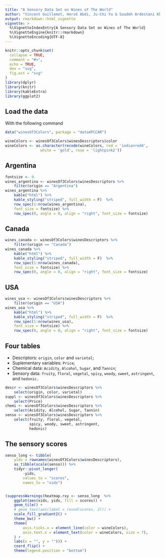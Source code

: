 ```yaml
---
title: "A Sensory Data Set on Wines of The World"
author: "Vincent Guillemot, Hervé Abdi, Ju-Chi Yu & Soudeh Ardestani Khoubrouy"
output: rmarkdown::html_vignette
vignette: >
  %\VignetteIndexEntry{A Sensory Data Set on Wines of The World}
  %\VignetteEngine{knitr::rmarkdown}
  %\VignetteEncoding{UTF-8}
---
```


```r
knitr::opts_chunk$set(
  collapse = TRUE,
  comment = "#>",
  echo = TRUE, 
  dev = "svg",
  fig.ext = "svg"
)
library(dplyr)
library(knitr)
library(kableExtra)
library(ggplot2)
```

## Load the data

With the following command

```r
data("winesOf3Colors", package = "data4PCCAR")
```

```r
wineColors <- winesOf3Colors$winesDescriptors$color
wineColors <- as.character(recode(wineColors, red = 'indianred4', 
                white = 'gold', rose = 'lightpink2'))
```


## Argentina {.smaller}

```r
fontsize <- 9.
wines_argentina <- winesOf3Colors$winesDescriptors %>%
    filter(origin == "Argentina")
wines_argentina %>%
    kable("html") %>%
    kable_styling("striped", full_width = F)  %>%
    row_spec(1:nrow(wines_argentina), 
    font_size = fontsize) %>%
    row_spec(0, angle = 0, align = "right", font_size = fontsize)
```

## Canada {.smaller}

```r
wines_canada <- winesOf3Colors$winesDescriptors %>%
    filter(origin == "Canada")
wines_canada %>%
    kable("html") %>%
    kable_styling("striped", full_width = F)  %>%
    row_spec(1:nrow(wines_canada), 
    font_size = fontsize) %>%
    row_spec(0, angle = 0, align = "right", font_size = fontsize)
```

## USA {.smaller}

```r
wines_usa <- winesOf3Colors$winesDescriptors %>%
    filter(origin == "USA")
wines_usa %>%
    kable("html") %>%
    kable_styling("striped", full_width = F)  %>%
    row_spec(1:nrow(wines_usa), 
    font_size = fontsize) %>%
    row_spec(0, angle = 0, align = "right", font_size = fontsize)
```

## Four tables

 * Descriptors: `origin`, `color` and `varietal`;
 * Suplementary variables: `Price`;
 * Chemical data: `Acidity`, `Alcohol`, `Sugar`, and `Tannin`;
 * Sensory data: `fruity`, `floral`, `vegetal`, `spicy`, `woody`, `sweet`, `astringent`, and `hedonic.`

```r
descr <- winesOf3Colors$winesDescriptors %>% 
    select(origin, color, varietal)
suppl <- winesOf3Colors$winesDescriptors %>% 
    select(Price)
chemi <- winesOf3Colors$winesDescriptors %>% 
    select(Acidity, Alcohol, Sugar, Tannin)
senso <- winesOf3Colors$winesDescriptors %>% 
    select(fruity, floral, vegetal, 
           spicy, woody, sweet, astringent, 
           hedonic)
```

## The sensory scores


```r
senso_long <- tibble(
    yids = rownames(winesOf3Colors$winesDescriptors), 
    as_tibble(scale(senso))) %>%
    tidyr::pivot_longer(
        -yids,
        values_to = "scores",
        names_to = "xids")


(suppressWarnings(heatmap.rxy <- senso_long  %>%
    ggplot(aes(xids, yids, fill = scores)) +
    geom_tile() +
    # geom_text(aes(label = round(scores, 2))) +
    scale_fill_gradient2() +
    theme_bw() +
    theme(
        axis.ticks.x = element_line(color = wineColors),
        axis.text.x = element_text(color = wineColors, size = 7),
    ) +
    labs(x = "", y = ""))) + 
    coord_flip() + 
    theme(legend.position = "bottom")
```



